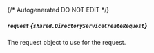 {/* Autogenerated DO NOT EDIT  */}

##### `request` *{`shared.DirectoryServiceCreateRequest`}*
The request object to use for the request.

<Collapsible openLabel={Labels.showProperties} closeLabel={Labels.hideProperties}>
  <DirectoryServiceCreateRequest />
</Collapsible>


